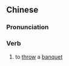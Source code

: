 {{also|设宴}}
==Chinese==
{{zh-forms|s=设宴}}

===Pronunciation===
{{zh-pron
|m=shèyàn
|c=cit3 jin3
|mn=qz,xm,zz:siat-iàn
|cat=v
}}

===Verb===
{{zh-verb}}

# {{lb|zh|literary}} to [[throw]] a [[banquet]]
